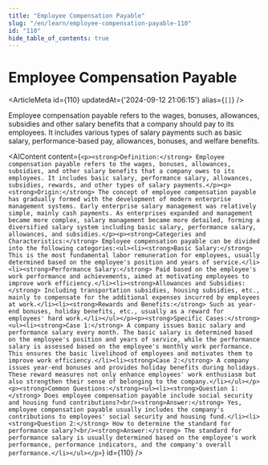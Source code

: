 ```yaml
---
title: "Employee Compensation Payable"
slug: "/en/learn/employee-compensation-payable-110"
id: "110"
hide_table_of_contents: true
---
```



# Employee Compensation Payable

<ArticleMeta id={110} updatedAt={'2024-09-12 21:06:15'} alias={`[]`} />
<div className='border-solid border-b border-t-0 my-4 border-[var(--ifm-color-gray-300)]' />

Employee compensation payable refers to the wages, bonuses, allowances, subsidies and other salary benefits that a company should pay to its employees. It includes various types of salary payments such as basic salary, performance-based pay, allowances, bonuses, and welfare benefits.

<AIContent content={`<p><strong>Definition:</strong> Employee compensation payable refers to the wages, bonuses, allowances, subsidies, and other salary benefits that a company owes to its employees. It includes basic salary, performance salary, allowances, subsidies, rewards, and other types of salary payments.</p><p><strong>Origin:</strong> The concept of employee compensation payable has gradually formed with the development of modern enterprise management systems. Early enterprise salary management was relatively simple, mainly cash payments. As enterprises expanded and management became more complex, salary management became more detailed, forming a diversified salary system including basic salary, performance salary, allowances, and subsidies.</p><p><strong>Categories and Characteristics:</strong> Employee compensation payable can be divided into the following categories:<ul><li><strong>Basic Salary:</strong> This is the most fundamental labor remuneration for employees, usually determined based on the employee's position and years of service.</li><li><strong>Performance Salary:</strong> Paid based on the employee's work performance and achievements, aimed at motivating employees to improve work efficiency.</li><li><strong>Allowances and Subsidies:</strong> Including transportation subsidies, housing subsidies, etc., mainly to compensate for the additional expenses incurred by employees at work.</li><li><strong>Rewards and Benefits:</strong> Such as year-end bonuses, holiday benefits, etc., usually as a reward for employees' hard work.</li></ul></p><p><strong>Specific Cases:</strong><ul><li><strong>Case 1:</strong> A company issues basic salary and performance salary every month. The basic salary is determined based on the employee's position and years of service, while the performance salary is assessed based on the employee's monthly work performance. This ensures the basic livelihood of employees and motivates them to improve work efficiency.</li><li><strong>Case 2:</strong> A company issues year-end bonuses and provides holiday benefits during holidays. These reward measures not only enhance employees' work enthusiasm but also strengthen their sense of belonging to the company.</li></ul></p><p><strong>Common Questions:</strong><ul><li><strong>Question 1:</strong> Does employee compensation payable include social security and housing fund contributions?<br/><strong>Answer:</strong> Yes, employee compensation payable usually includes the company's contributions to employees' social security and housing fund.</li><li><strong>Question 2:</strong> How to determine the standard for performance salary?<br/><strong>Answer:</strong> The standard for performance salary is usually determined based on the employee's work performance, performance indicators, and the company's overall performance.</li></ul></p>`} id={110} />
